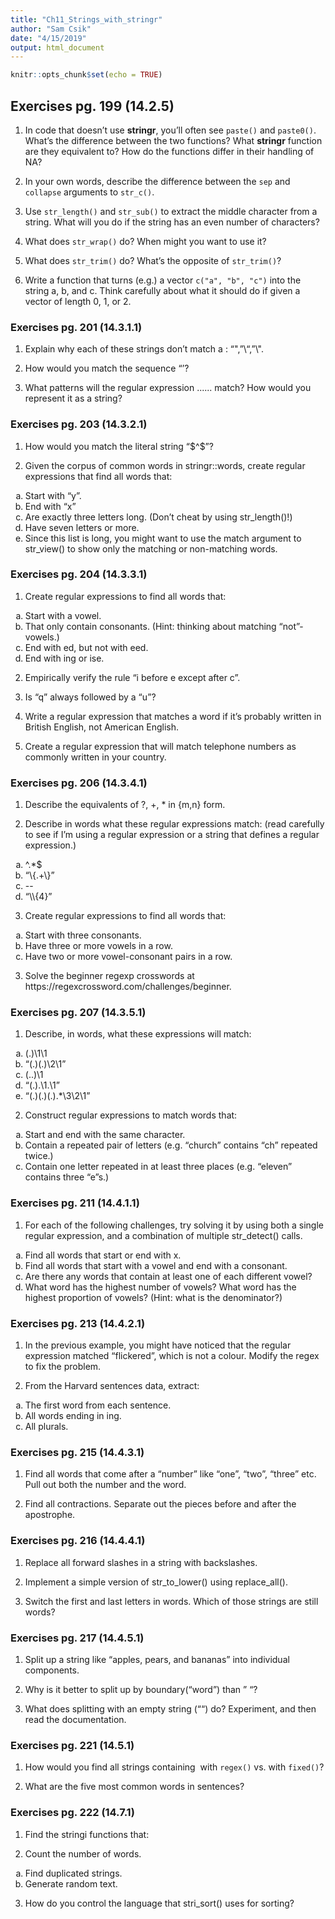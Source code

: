 ```yaml
---
title: "Ch11_Strings_with_stringr"
author: "Sam Csik"
date: "4/15/2019"
output: html_document
---
```


```r
knitr::opts_chunk$set(echo = TRUE)
```

## Exercises pg. 199 (14.2.5)

1. In code that doesn’t use **stringr**, you’ll often see `paste()` and `paste0()`. What’s the difference between the two functions? What **stringr** function are they equivalent to? How do the functions differ in their handling of NA?

2. In your own words, describe the difference between the `sep` and `collapse` arguments to `str_c()`.

3. Use `str_length()` and `str_sub()` to extract the middle character from a string. What will you do if the string has an even number of characters?

4. What does `str_wrap()` do? When might you want to use it?

5. What does `str_trim()` do? What’s the opposite of `str_trim()`?

6. Write a function that turns (e.g.) a vector `c("a", "b", "c")` into the string a, b, and c. Think carefully about what it should do if given a vector of length 0, 1, or 2.

### Exercises pg. 201 (14.3.1.1)

1. Explain why each of these strings don’t match a \: "\", "\\", "\\\".

2. How would you match the sequence "'\?

3. What patterns will the regular expression \..\..\.. match? How would you represent it as a string?

### Exercises pg. 203 (14.3.2.1)

1. How would you match the literal string "$^$"?

2. Given the corpus of common words in stringr::words, create regular expressions that find all words that:

  a. Start with “y”.
  b. End with “x”
  c. Are exactly three letters long. (Don’t cheat by using str_length()!)
  d. Have seven letters or more.
  e. Since this list is long, you might want to use the match argument to str_view() to show only the matching or non-matching      words.
  
### Exercises pg. 204 (14.3.3.1)

1. Create regular expressions to find all words that:

  a. Start with a vowel.
  b. That only contain consonants. (Hint: thinking about matching “not”-vowels.)
  c. End with ed, but not with eed.
  d. End with ing or ise.

2. Empirically verify the rule “i before e except after c”.

3. Is “q” always followed by a “u”?

4. Write a regular expression that matches a word if it’s probably written in British English, not American English.

5. Create a regular expression that will match telephone numbers as commonly written in your country.

### Exercises pg. 206 (14.3.4.1)

1. Describe the equivalents of ?, +, * in {m,n} form.

2. Describe in words what these regular expressions match: (read carefully to see if I’m using a regular expression or a string that defines a regular expression.)

  a. ^.*$
  b. "\\{.+\\}"
  c. \d{4}-\d{2}-\d{2}
  d. "\\\\{4}"

3. Create regular expressions to find all words that:

  a. Start with three consonants.
  b. Have three or more vowels in a row.
  c. Have two or more vowel-consonant pairs in a row.

3. Solve the beginner regexp crosswords at https://regexcrossword.com/challenges/beginner.

### Exercises pg. 207 (14.3.5.1)

1. Describe, in words, what these expressions will match:

  a. (.)\1\1
  b. "(.)(.)\\2\\1"
  c. (..)\1
  d. "(.).\\1.\\1"
  e. "(.)(.)(.).*\\3\\2\\1"

2. Construct regular expressions to match words that:

  a. Start and end with the same character.
  b. Contain a repeated pair of letters (e.g. “church” contains “ch” repeated twice.)
  c. Contain one letter repeated in at least three places (e.g. “eleven” contains three “e”s.)

### Exercises pg. 211 (14.4.1.1)

1. For each of the following challenges, try solving it by using both a single regular expression, and a combination of multiple str_detect() calls.

  a. Find all words that start or end with x.
  b. Find all words that start with a vowel and end with a consonant.
  c. Are there any words that contain at least one of each different vowel?
  d. What word has the highest number of vowels? What word has the highest proportion of vowels? (Hint: what is the denominator?)

### Exercises pg. 213 (14.4.2.1)

1. In the previous example, you might have noticed that the regular expression matched “flickered”, which is not a colour. Modify the regex to fix the problem.

2. From the Harvard sentences data, extract:

  a. The first word from each sentence.
  b. All words ending in ing.
  c. All plurals.
  
### Exercises pg. 215 (14.4.3.1)

1. Find all words that come after a “number” like “one”, “two”, “three” etc. Pull out both the number and the word.

1. Find all contractions. Separate out the pieces before and after the apostrophe.

### Exercises pg. 216 (14.4.4.1)

1. Replace all forward slashes in a string with backslashes.

2. Implement a simple version of str_to_lower() using replace_all().

3. Switch the first and last letters in words. Which of those strings are still words?

### Exercises pg. 217 (14.4.5.1)

1. Split up a string like "apples, pears, and bananas" into individual components.

2. Why is it better to split up by boundary("word") than " "?

3. What does splitting with an empty string ("") do? Experiment, and then read the documentation.

### Exercises pg. 221 (14.5.1)

1. How would you find all strings containing \ with `regex()` vs. with `fixed()`?

2. What are the five most common words in sentences?

### Exercises pg. 222 (14.7.1)

1. Find the stringi functions that:

2. Count the number of words.

  a. Find duplicated strings.
  b. Generate random text.

3. How do you control the language that stri_sort() uses for sorting?

